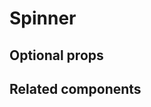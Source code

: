# Spinner

<ComponentDescription name="spinner" />

<Preview name="spinner" />

## Optional props

<PropsDocs name="spinner" />

## Related components

<RelatedComponentList>
  <RelatedComponent
    title="Skeleton"
    description="Skeletons compose a low-fidelity representation of content that will load. They appear when the entire page is loading and take up to 5s."
    href="/components/skeleton"
  />
</RelatedComponentList>